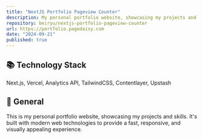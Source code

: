```yaml
---
title: "NextJS Portfolio Pageview Counter"
description: My personal portfolio website, showcasing my projects and skills
repository: beiryu/nextjs-portfolio-pageview-counter
url: https://portfolio.pagedaisy.com
date: "2024-09-21"
published: true
---
```


## 📚 **Technology Stack**

Next.js, Vercel, Analytics API, TailwindCSS, Contentlayer, Upstash

## 📃 **General**

This is my personal portfolio website, showcasing my projects and skills. It's built with modern web technologies to provide a fast, responsive, and visually appealing experience.
